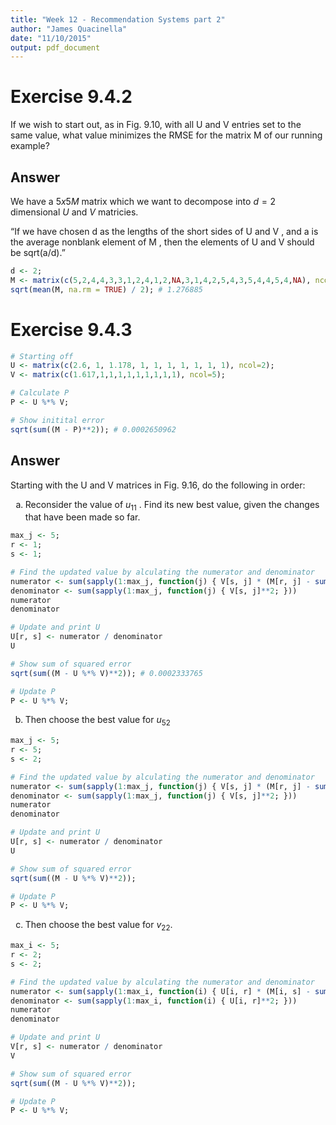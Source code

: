 ```yaml
---
title: "Week 12 - Recommendation Systems part 2"
author: "James Quacinella"
date: "11/10/2015"
output: pdf_document
---
```


# Exercise 9.4.2

If we wish to start out, as in Fig. 9.10, with all U and V entries set to the same value, what value minimizes the RMSE for the matrix M of our running example?

## Answer

We have a $5 x 5 M$ matrix which we want to decompose into $d=2$ dimensional $U$ and $V$
matricies.

"If we have chosen d as the lengths of the short sides of U and V , and a is the average nonblank element of M , then the elements of U and V should be sqrt(a/d)."

```r
d <- 2;
M <- matrix(c(5,2,4,4,3,3,1,2,4,1,2,NA,3,1,4,2,5,4,3,5,4,4,5,4,NA), ncol=5, byrow = TRUE);
sqrt(mean(M, na.rm = TRUE) / 2); # 1.276885
```

\pagebreak

# Exercise 9.4.3

```r
# Starting off
U <- matrix(c(2.6, 1, 1.178, 1, 1, 1, 1, 1, 1, 1), ncol=2);
V <- matrix(c(1.617,1,1,1,1,1,1,1,1,1), ncol=5);

# Calculate P
P <- U %*% V;

# Show initital error
sqrt(sum((M - P)**2)); # 0.0002650962
```

## Answer

Starting with the U and V matrices in Fig. 9.16, do the following in order:

(a) Reconsider the value of $u_{11}$ . Find its new best value, given the changes that have been made so far.

```r
max_j <- 5;
r <- 1;
s <- 1;

# Find the updated value by alculating the numerator and denominator
numerator <- sum(sapply(1:max_j, function(j) { V[s, j] * (M[r, j] - sum(U[r, -c(s)] * V[-c(s), j])); }))
denominator <- sum(sapply(1:max_j, function(j) { V[s, j]**2; }))
numerator
denominator

# Update and print U
U[r, s] <- numerator / denominator
U

# Show sum of squared error
sqrt(sum((M - U %*% V)**2)); # 0.0002333765

# Update P
P <- U %*% V;
```

(b) Then choose the best value for $u_{52}$

```r
max_j <- 5;
r <- 5;
s <- 2;

# Find the updated value by alculating the numerator and denominator
numerator <- sum(sapply(1:max_j, function(j) { V[s, j] * (M[r, j] - sum(U[r, -c(s)] * V[-c(s), j])); }))
denominator <- sum(sapply(1:max_j, function(j) { V[s, j]**2; }))
numerator
denominator

# Update and print U
U[r, s] <- numerator / denominator
U

# Show sum of squared error
sqrt(sum((M - U %*% V)**2)); 

# Update P
P <- U %*% V;
```

(c) Then choose the best value for $v_{22}$.

```r
max_i <- 5;
r <- 2;
s <- 2;

# Find the updated value by alculating the numerator and denominator
numerator <- sum(sapply(1:max_i, function(i) { U[i, r] * (M[i, s] - sum(U[i, -c(r)] * V[-c(r), s])); }))
denominator <- sum(sapply(1:max_i, function(i) { U[i, r]**2; }))
numerator
denominator

# Update and print U
V[r, s] <- numerator / denominator
V

# Show sum of squared error
sqrt(sum((M - U %*% V)**2));

# Update P
P <- U %*% V;
```
